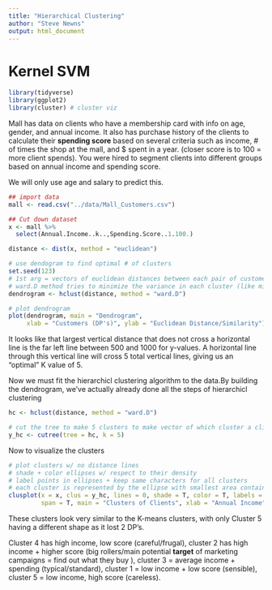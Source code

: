 ```yaml
---
title: "Hierarchical Clustering"
author: "Steve Newns"
output: html_document
---
```


# Kernel SVM

```r
library(tidyverse)
library(ggplot2)
library(cluster) # cluster viz
```

Mall has data on clients who have a membership card with info on age, gender, and annual income. It also has purchase history of the clients to calculate their **spending score** based on several criteria such as income, # of times the shop at the mall, and $ spent in a year. (closer score is to 100 = more client spends). You were hired to segment clients into different groups based on annual income and spending score.

We will only use age and salary to predict this.
```r
## import data 
mall <- read.csv("../data/Mall_Customers.csv")

## Cut down dataset
x <- mall %>%
  select(Annual.Income..k..,Spending.Score..1.100.)

distance <- dist(x, method = "euclidean")

# use dendogram to find optimal # of clusters
set.seed(123)
# 1st arg = vectors of euclidean distances between each pair of customers via 2 features
# ward.D method tries to minimize the variance in each cluster (like minimizing WCSS in K means)
dendrogram <- hclust(distance, method = "ward.D")

# plot dendrogram
plot(dendrogram, main = "Dendrogram", 
     xlab = "Customers (DP's)", ylab = "Euclidean Distance/Similarity")
```

It looks like that largest vertical distance that does not cross a horizontal line is the far left line between 500 and 1000 for y-values. A horizontal line through this vertical line will cross 5 total vertical lines, giving us an "optimal" K value of 5.

Now we must fit the hierarchicl clustering algorithm to the data.By building the dendrogram, we've actually already done all the steps of hierarchicl clustering
```r
hc <- hclust(distance, method = "ward.D")

# cut the tree to make 5 clusters to make vector of which cluster a client belongs to
y_hc <- cutree(tree = hc, k = 5)
```

Now to visualize the clusters

```r
# plot clusters w/ no distance lines
# shade + color ellipses w/ respect to their density
# label points in ellipses + keep same characters for all clusters
# each cluster is represented by the ellipse with smallest area containing all its points (span = T)
clusplot(x = x, clus = y_hc, lines = 0, shade = T, color = T, labels = 2, plotchar = F,
         span = T, main = "Clusters of Clients", xlab = "Annual Income", ylab = "Spending Score")
```

These clusters look very similar to the K-means clusters, with only Cluster 5 having a different shape as it lost 2 DP's. 

Cluster 4 has high income, low score (careful/frugal), cluster 2 has high income + higher score (big rollers/main potential **target** of marketing campaigns = find out what they buy ), cluster 3 = average income + spending (typical/standard), cluster 1 = low income + low score (sensible), cluster 5 = low income, high score (careless).